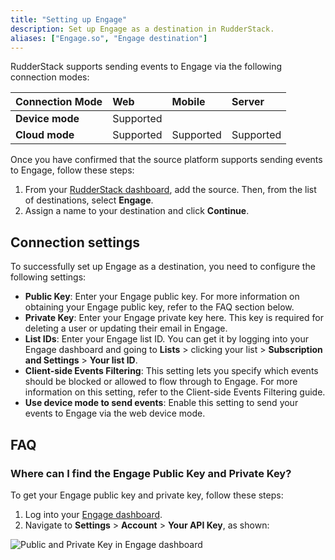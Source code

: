 ```yaml
---
title: "Setting up Engage"
description: Set up Engage as a destination in RudderStack.
aliases: ["Engage.so", "Engage destination"]
---
```


RudderStack supports sending events to Engage via the following <Link to="/destinations/rudderstack-connection-modes/">connection modes</Link>:

| **Connection Mode** | **Web**       | **Mobile**    | **Server**    |
| :------------------ | :------------ | :------------ | :------------ |
| **Device mode**     |        Supported       |               |               |
| **Cloud mode**      |        Supported       |  Supported   |   Supported            |

Once you have confirmed that the source platform supports sending events to Engage, follow these steps:

1. From your [RudderStack dashboard](https://app.rudderstack.com/), add the source. Then, from the list of destinations, select **Engage**.
2. Assign a name to your destination and click **Continue**.

## Connection settings

To successfully set up Engage as a destination, you need to configure the following settings:

- **Public Key**: Enter your Engage public key. For more information on obtaining your Engage public key, refer to the <Link to="#faq">FAQ</Link> section below.
- **Private Key**: Enter your Engage private key here. This key is required for deleting a user or updating their email in Engage.
- **List IDs**: Enter your Engage list ID. You can get it by logging into your Engage dashboard and going to **Lists** > clicking your list > **Subscription and Settings** > **Your list ID**.
- **Client-side Events Filtering**: This setting lets you specify which events should be blocked or allowed to flow through to Engage. For more information on this setting, refer to the <Link to="/sources/sdks/event-filtering/">Client-side Events Filtering</Link> guide.
- **Use device mode to send events**: Enable this setting to send your events to Engage via the <Link to="https://www.rudderstack.com/docs/destinations/rudderstack-connection-modes/#device-mode">web device mode</Link>.

## FAQ 

### Where can I find the Engage Public Key and Private Key?

To get your Engage public key and private key, follow these steps:

1. Log into your [Engage dashboard](https://app.engage.so/auth/login).
2. Navigate to **Settings** > **Account** > **Your API Key**, as shown:

<img src="../../../assets/event-stream-destinations/engage-public-private-key.png" alt="Public and Private Key in Engage dashboard" />